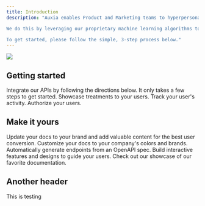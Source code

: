 ```yaml
---
title: Introduction
description: "Auxia enables Product and Marketing teams to hyperpersonalize their customer experience at scale.

We do this by leveraging our proprietary machine learning algorithms to predict, select, and surface the optimal engagement tactic at the right time, with the right message, to the right user.

To get started, please follow the simple, 3-step process below."
---
```


<img src="/images/auxia_logo.png" />

## Getting started
Integrate our APIs by following the directions below. It only takes a few steps to get started.
<CardGroup cols={1}>
  <Card title="Integrate the getTreatments API" icon="pen-to-square" href="https://mintlify.com/docs/quickstart">
    Showcase treatments to your users.
  </Card>
  <Card title="Integrate the logTreatmentInteractions API" icon="image" href="https://mintlify.com/docs/development">
    Track your user's activity.
  </Card>
  <Card title="Authentication" icon="fa-regular fa-key" href="/api-reference/authentication">
    Authorize your users.
  </Card>
</CardGroup>

## Make it yours
Update your docs to your brand and add valuable content for the best user conversion. 
<CardGroup cols={2}>
  <Card title="Customize Style" icon="palette" href="https://mintlify.com/docs/settings/global" >
    Customize your docs to your company's colors and brands.
  </Card>
  <Card title="Reference APIs" icon="code" href="https://mintlify.com/docs/api-playground/openapi" >
    Automatically generate endpoints from an OpenAPI spec.
  </Card>
  <Card title="Add Components" icon="screwdriver-wrench" href="https://mintlify.com/docs/components/accordion">
    Build interactive features and designs to guide your users.
  </Card>
  <Card title="Get Inspiration" icon="stars" href="https://mintlify.com/showcase">
    Check out our showcase of our favorite documentation. 
  </Card>
</CardGroup>

## Another header
This is testing
